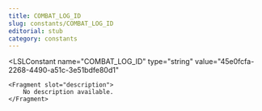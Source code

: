```yaml
---
title: COMBAT_LOG_ID
slug: constants/COMBAT_LOG_ID
editorial: stub
category: constants
---
```


<LSLConstant
	name="COMBAT_LOG_ID"
	type="string"
	value="45e0fcfa-2268-4490-a51c-3e51bdfe80d1"
>
	<Fragment slot="description">
		No description available.
	</Fragment>
</LSLConstant>
